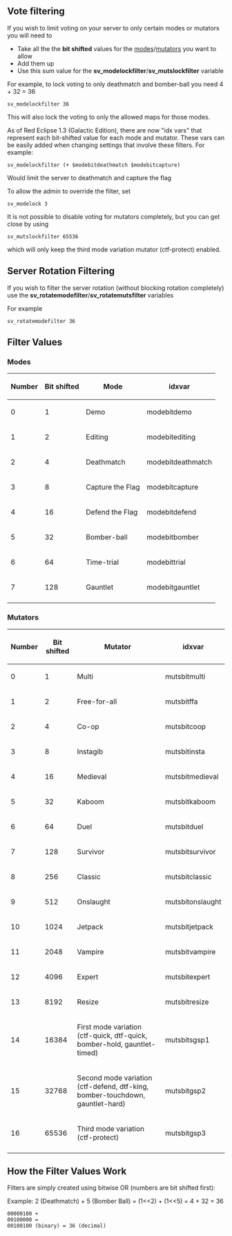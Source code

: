 == Vote filtering ==

If you wish to limit voting on your server to only certain modes or mutators you will need to
* Take all the the '''bit shifted''' values for the [[#Modes|modes]]/[[#Mutators|mutators]] you want to allow
* Add them up
* Use this sum value for the '''sv_modelockfilter'''/'''sv_mutslockfilter''' variable


For example, to lock voting to only deathmatch and bomber-ball you need 4 + 32 = 36
 sv_modelockfilter 36
This will also lock the voting to only the allowed maps for those modes.

As of Red Eclipse 1.3 (Galactic Edition), there are now "idx vars" that represent each bit-shifted value for each mode and mutator. These vars can be easily added when changing settings that involve these filters. For example:
 sv_modelockfilter (+ $modebitdeathmatch $modebitcapture)
Would limit the server to deathmatch and capture the flag


To allow the admin to override the filter, set
 sv_modelock 3


It is not possible to disable voting for mutators completely, but you can get close by using
 sv_mutslockfilter 65536
which will only keep the third mode variation mutator (ctf-protect) enabled.

== Server Rotation Filtering ==

If you wish to filter the server rotation (without blocking rotation completely) use the 
'''sv_rotatemodefilter'''/'''sv_rotatemutsfilter''' variables

For example
 sv_rotatemodefilter 36

== Filter Values ==

=== Modes ===

{| border=1 cellpadding="0" style="text-align:center"
! Number !! Bit shifted !! Mode !! idxvar
|-
| 0 || 1 || Demo || modebitdemo
|-
| 1 || 2 || Editing || modebitediting
|-
| 2 || 4 || Deathmatch || modebitdeathmatch
|-
| 3 || 8 || Capture the Flag || modebitcapture
|-
| 4 || 16 || Defend the Flag || modebitdefend
|-
| 5 || 32 || Bomber-ball || modebitbomber
|-
| 6 || 64 || Time-trial || modebittrial
|-
| 7 || 128 || Gauntlet || modebitgauntlet
|-
|}


=== Mutators ===

{| border=1 cellpadding="0" style="text-align:center"
! Number !! Bit shifted !! Mutator !! idxvar
|-
| 0 || 1 || Multi || mutsbitmulti
|-
| 1 || 2 || Free-for-all || mutsbitffa
|-
| 2 || 4 || Co-op || mutsbitcoop
|-
| 3 || 8 || Instagib || mutsbitinsta
|-
| 4 || 16 || Medieval || mutsbitmedieval
|-    
| 5 || 32 || Kaboom || mutsbitkaboom
|-
| 6 || 64 || Duel || mutsbitduel
|-
| 7 || 128 || Survivor || mutsbitsurvivor
|-
| 8 || 256 || Classic || mutsbitclassic
|-
| 9 || 512 || Onslaught || mutsbitonslaught
|-
| 10 || 1024 || Jetpack || mutsbitjetpack
|-
| 11 || 2048 || Vampire || mutsbitvampire
|-
| 12 || 4096 || Expert || mutsbitexpert
|-
| 13 || 8192 || Resize || mutsbitresize
|-
| 14 || 16384 || First mode variation
(ctf-quick, dtf-quick, bomber-hold, gauntlet-timed)
|mutsbitsgsp1
|-
| 15 || 32768  || Second mode variation
(ctf-defend, dtf-king, bomber-touchdown, gauntlet-hard)
|mutsbitgsp2
|-
| 16 || 65536 || Third mode variation
(ctf-protect)
|mutsbitgsp3
|-
|}

== How the Filter Values Work ==

Filters are simply created using bitwise OR (numbers are bit shifted first):

Example: 2 (Deathmatch) + 5 (Bomber Ball) = (1<<2) + (1<<5) = 4 + 32 = 36
 00000100 +
 00100000 =
 00100100 (binary) = 36 (decimal)